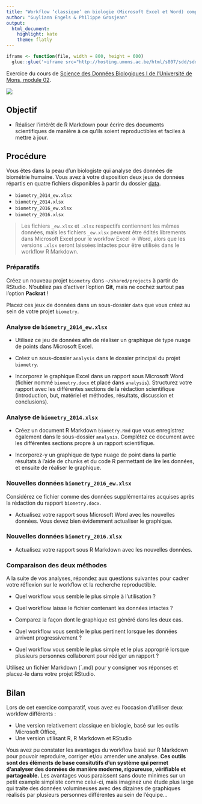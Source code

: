 ```yaml
---
title: "Workflow ‘classique’ en biologie (Microsoft Excel et Word) comparé à R et R Markdown"
author: "Guyliann Engels & Philippe Grosjean"
output: 
  html_document: 
    highlight: kate
    theme: flatly
---
```


```r
iframe <- function(file, width = 800, height = 600)
  glue::glue('<iframe src="http://hosting.umons.ac.be/html/s807/sdd/sdd1_02/{file}" width="{width}" height="{height}" style="border:none;"></iframe>')
```

Exercice du cours de [Science des Données Biologiques I de l'Université de Mons, module 02](http://biodatascience-course.sciviews.org/sdd-umons/integration-des-graphiques-dans-un-rapport-r-markdown.html#a-vous-de-jouer-4).

![](../../template/biodatascience.png)


## Objectif

- Réaliser l'intérêt de R Markdown pour écrire des documents scientifiques de manière à ce qu'ils soient reproductibles et faciles à mettre à jour.


## Procédure

Vous êtes dans la peau d'un biologiste qui analyse des données de biométrie humaine. Vous avez à votre disposition deux jeux de données répartis en quatre fichiers disponibles à partir du dossier [data](https://github.com/BioDataScience-Course/sdd_lesson/tree/master/sdd1_02/data).

- `biometry_2014_ew.xlsx`
- `biometry_2014.xlsx`
- `biometry_2016_ew.xlsx`
- `biometry_2016.xlsx`

> Les fichiers `_ew.xlsx` et `.xlsx` respectifs contiennent les mêmes données, mais les fichiers `_ew.xlsx` peuvent être édités librements dans Microsoft Excel pour le workfow Excel -> Word, alors que les versions `.xlsx` seront laissées intactes pour être utilisés dans le workflow R Markdown.


### Préparatifs

Créez un nouveau projet `biometry` dans `~/shared/projects` à partir de RStudio. N'oubliez pas d'activer l'option **Git**, mais ne cochez surtout pas l'option **Packrat** !

Placez ces jeux de données dans un sous-dossier `data` que vous créez au sein de votre projet `biometry`.


### Analyse de `biometry_2014_ew.xlsx`

- Utilisez ce jeu de données afin de réaliser un graphique de type nuage de points dans Microsoft Excel.

- Créez un sous-dossier `analysis` dans le dossier principal du projet `biometry`.

- Incorporez le graphique Excel dans un rapport sous Microsoft Word (fichier nommé `biometry.docx` et placé dans `analysis`). Structurez votre rapport avec les différentes sections de la rédaction scientifique (introduction, but, matériel et méthodes, résultats, discussion et conclusions).


### Analyse de `biometry_2014.xlsx`

- Créez un document R Markdown `biometry.Rmd` que vous enregistrez également dans le sous-dossier `analysis`. Complétez ce document avec les différentes sections propre à un rapport scientifique.

- Incorporez-y un graphique de type nuage de point dans la partie résultats à l'aide de chunks et du code R permettant de lire les données, et ensuite de réaliser le graphique.


### Nouvelles données `biometry_2016_ew.xlsx`

Considérez ce fichier comme des données supplémentaires acquises après la rédaction du rapport `biometry.docx`.

- Actualisez votre rapport sous Microsoft Word avec les nouvelles données. Vous devez bien évidemment actualiser le graphique.


### Nouvelles données `biometry_2016.xlsx`

- Actualisez votre rapport sous R Markdown avec les nouvelles données.


### Comparaison des deux  méthodes

A la suite de vos analyses, répondez aux questions suivantes pour cadrer votre réflexion sur le workflow et la recherche reproductible.

- Quel workflow vous semble le plus simple à l'utilisation ?

- Quel workflow laisse le fichier contenant les données intactes ?

- Comparez la façon dont le graphique est généré dans les deux cas.

- Quel workflow vous semble le plus pertinent lorsque les données arrivent progressivement ?

- Quel workflow vous semble le plus simple et le plus approprié lorsque plusieurs personnes collaborent pour rédiger un rapport ? 

Utilisez un fichier Markdown (`.md) pour y consigner vos réponses et placez-le dans votre projet RStudio.


## Bilan

Lors de cet exercice comparatif, vous avez eu l'occasion d'utiliser deux workfow différents :

- Une version relativement classique en biologie, basé sur les outils Microsoft Office,
- Une version utilisant R, R Markdown et RStudio

Vous avez pu constater les avantages du workflow basé sur R Markdown pour pouvoir reproduire, corriger et/ou amender une analyse. **Ces outils sont des éléments de base consitutifs d'un système qui permet d'analyser des données de manière moderne, rigoureuse, vérifiable et partageable.** Les avantages vous paraissent sans doute minimes sur un petit example simpliste comme celui-ci, mais imaginez une étude plus large qui traite des données volumineuses avec des dizaines de graphiques réalisés par plusieurs personnes différentes au sein de l'équipe...
